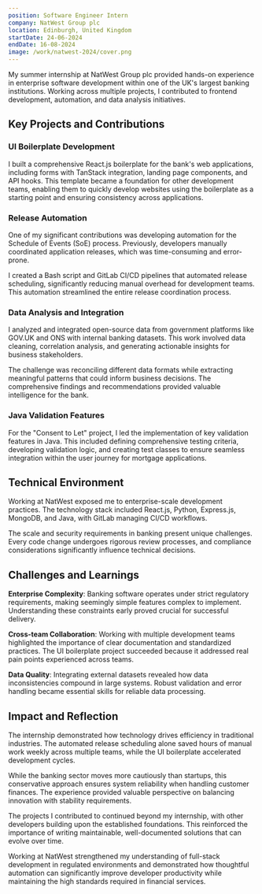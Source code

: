 ```yaml
---
position: Software Engineer Intern
company: NatWest Group plc
location: Edinburgh, United Kingdom
startDate: 24-06-2024
endDate: 16-08-2024
image: /work/natwest-2024/cover.png
---
```


My summer internship at NatWest Group plc provided hands-on experience in enterprise software development within one of the UK's largest banking institutions. Working across multiple projects, I contributed to frontend development, automation, and data analysis initiatives.

## Key Projects and Contributions

### UI Boilerplate Development

I built a comprehensive React.js boilerplate for the bank's web applications, including forms with TanStack integration, landing page components, and API hooks. This template became a foundation for other development teams, enabling them to quickly develop websites using the boilerplate as a starting point and ensuring consistency across applications.

### Release Automation

One of my significant contributions was developing automation for the Schedule of Events (SoE) process. Previously, developers manually coordinated application releases, which was time-consuming and error-prone.

I created a Bash script and GitLab CI/CD pipelines that automated release scheduling, significantly reducing manual overhead for development teams. This automation streamlined the entire release coordination process.

### Data Analysis and Integration

I analyzed and integrated open-source data from government platforms like GOV.UK and ONS with internal banking datasets. This work involved data cleaning, correlation analysis, and generating actionable insights for business stakeholders.

The challenge was reconciling different data formats while extracting meaningful patterns that could inform business decisions. The comprehensive findings and recommendations provided valuable intelligence for the bank.

### Java Validation Features

For the "Consent to Let" project, I led the implementation of key validation features in Java. This included defining comprehensive testing criteria, developing validation logic, and creating test classes to ensure seamless integration within the user journey for mortgage applications.

## Technical Environment

Working at NatWest exposed me to enterprise-scale development practices. The technology stack included React.js, Python, Express.js, MongoDB, and Java, with GitLab managing CI/CD workflows.

The scale and security requirements in banking present unique challenges. Every code change undergoes rigorous review processes, and compliance considerations significantly influence technical decisions.

## Challenges and Learnings

**Enterprise Complexity**: Banking software operates under strict regulatory requirements, making seemingly simple features complex to implement. Understanding these constraints early proved crucial for successful delivery.

**Cross-team Collaboration**: Working with multiple development teams highlighted the importance of clear documentation and standardized practices. The UI boilerplate project succeeded because it addressed real pain points experienced across teams.

**Data Quality**: Integrating external datasets revealed how data inconsistencies compound in large systems. Robust validation and error handling became essential skills for reliable data processing.

## Impact and Reflection

The internship demonstrated how technology drives efficiency in traditional industries. The automated release scheduling alone saved hours of manual work weekly across multiple teams, while the UI boilerplate accelerated development cycles.

While the banking sector moves more cautiously than startups, this conservative approach ensures system reliability when handling customer finances. The experience provided valuable perspective on balancing innovation with stability requirements.

The projects I contributed to continued beyond my internship, with other developers building upon the established foundations. This reinforced the importance of writing maintainable, well-documented solutions that can evolve over time.

Working at NatWest strengthened my understanding of full-stack development in regulated environments and demonstrated how thoughtful automation can significantly improve developer productivity while maintaining the high standards required in financial services.
